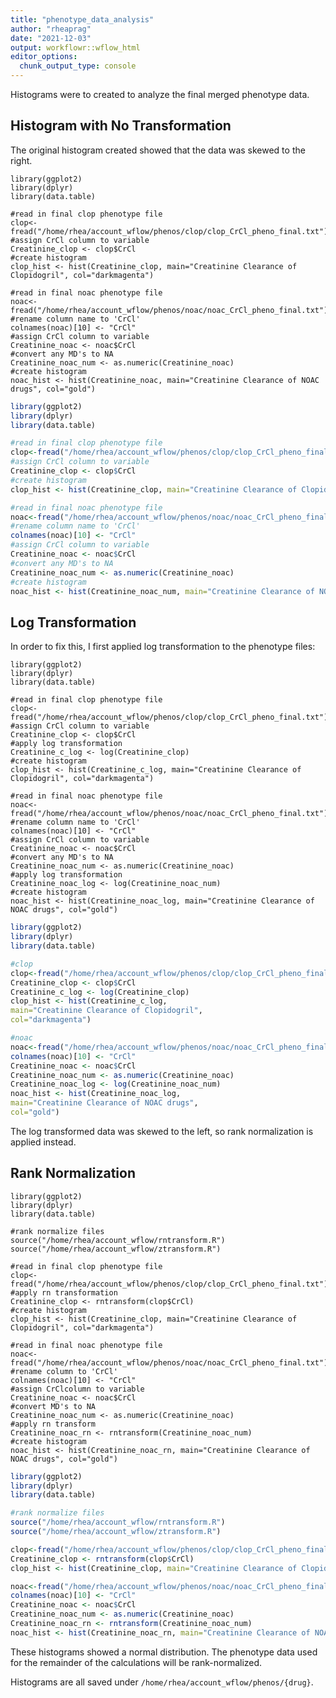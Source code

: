 ```yaml
---
title: "phenotype_data_analysis"
author: "rheaprag"
date: "2021-12-03"
output: workflowr::wflow_html
editor_options:
  chunk_output_type: console
---
```


Histograms were to created to analyze the final merged phenotype data.

## Histogram with No Transformation

The original histogram created showed that the data was skewed to the right. 

```{}
library(ggplot2)
library(dplyr)
library(data.table)

#read in final clop phenotype file
clop<-fread("/home/rhea/account_wflow/phenos/clop/clop_CrCl_pheno_final.txt")
#assign CrCl column to variable
Creatinine_clop <- clop$CrCl
#create histogram
clop_hist <- hist(Creatinine_clop, main="Creatinine Clearance of Clopidogril", col="darkmagenta")

#read in final noac phenotype file 
noac<-fread("/home/rhea/account_wflow/phenos/noac/noac_CrCl_pheno_final.txt")
#rename column name to 'CrCl'
colnames(noac)[10] <- "CrCl"
#assign CrCl column to variable
Creatinine_noac <- noac$CrCl
#convert any MD's to NA
Creatinine_noac_num <- as.numeric(Creatinine_noac)
#create histogram
noac_hist <- hist(Creatinine_noac, main="Creatinine Clearance of NOAC drugs", col="gold")
```

```r
library(ggplot2)
library(dplyr)
library(data.table)

#read in final clop phenotype file
clop<-fread("/home/rhea/account_wflow/phenos/clop/clop_CrCl_pheno_final.txt")
#assign CrCl column to variable
Creatinine_clop <- clop$CrCl
#create histogram
clop_hist <- hist(Creatinine_clop, main="Creatinine Clearance of Clopidogril", col="darkmagenta")

#read in final noac phenotype file 
noac<-fread("/home/rhea/account_wflow/phenos/noac/noac_CrCl_pheno_final.txt")
#rename column name to 'CrCl'
colnames(noac)[10] <- "CrCl"
#assign CrCl column to variable
Creatinine_noac <- noac$CrCl
#convert any MD's to NA
Creatinine_noac_num <- as.numeric(Creatinine_noac)
#create histogram
noac_hist <- hist(Creatinine_noac_num, main="Creatinine Clearance of NOAC drugs", col="gold")
```

## Log Transformation

In order to fix this, I first applied log transformation to the phenotype files:
```{}
library(ggplot2)
library(dplyr)
library(data.table)

#read in final clop phenotype file
clop<-fread("/home/rhea/account_wflow/phenos/clop/clop_CrCl_pheno_final.txt")
#assign CrCl column to variable
Creatinine_clop <- clop$CrCl
#apply log transformation
Creatinine_c_log <- log(Creatinine_clop)
#create histogram
clop_hist <- hist(Creatinine_c_log, main="Creatinine Clearance of Clopidogril", col="darkmagenta")

#read in final noac phenotype file 
noac<-fread("/home/rhea/account_wflow/phenos/noac/noac_CrCl_pheno_final.txt")
#rename column name to 'CrCl'
colnames(noac)[10] <- "CrCl"
#assign CrCl column to variable
Creatinine_noac <- noac$CrCl
#convert any MD's to NA
Creatinine_noac_num <- as.numeric(Creatinine_noac)
#apply log transformation
Creatinine_noac_log <- log(Creatinine_noac_num)
#create histogram
noac_hist <- hist(Creatinine_noac_log, main="Creatinine Clearance of NOAC drugs", col="gold")
```

```r
library(ggplot2)
library(dplyr)
library(data.table)

#clop
clop<-fread("/home/rhea/account_wflow/phenos/clop/clop_CrCl_pheno_final.txt")
Creatinine_clop <- clop$CrCl
Creatinine_c_log <- log(Creatinine_clop)
clop_hist <- hist(Creatinine_c_log,
main="Creatinine Clearance of Clopidogril",
col="darkmagenta")

#noac 
noac<-fread("/home/rhea/account_wflow/phenos/noac/noac_CrCl_pheno_final.txt")
colnames(noac)[10] <- "CrCl"
Creatinine_noac <- noac$CrCl
Creatinine_noac_num <- as.numeric(Creatinine_noac)
Creatinine_noac_log <- log(Creatinine_noac_num)
noac_hist <- hist(Creatinine_noac_log,
main="Creatinine Clearance of NOAC drugs",
col="gold")
```

The log transformed data was skewed to the left, so rank normalization is applied instead.

## Rank Normalization

```{}
library(ggplot2)
library(dplyr)
library(data.table)

#rank normalize files
source("/home/rhea/account_wflow/rntransform.R")
source("/home/rhea/account_wflow/ztransform.R")

#read in final clop phenotype file
clop<-fread("/home/rhea/account_wflow/phenos/clop/clop_CrCl_pheno_final.txt")
#apply rn transformation
Creatinine_clop <- rntransform(clop$CrCl)
#create histogram
clop_hist <- hist(Creatinine_clop, main="Creatinine Clearance of Clopidogril", col="darkmagenta")

#read in final noac phenotype file
noac<-fread("/home/rhea/account_wflow/phenos/noac/noac_CrCl_pheno_final.txt")
#rename column to 'CrCl'
colnames(noac)[10] <- "CrCl"
#assign CrClcolumn to variable
Creatinine_noac <- noac$CrCl
#convert MD's to NA
Creatinine_noac_num <- as.numeric(Creatinine_noac)
#apply rn transform
Creatinine_noac_rn <- rntransform(Creatinine_noac_num)
#create histogram
noac_hist <- hist(Creatinine_noac_rn, main="Creatinine Clearance of NOAC drugs", col="gold")
```

```r
library(ggplot2)
library(dplyr)
library(data.table)

#rank normalize files
source("/home/rhea/account_wflow/rntransform.R")
source("/home/rhea/account_wflow/ztransform.R")

clop<-fread("/home/rhea/account_wflow/phenos/clop/clop_CrCl_pheno_final.txt")
Creatinine_clop <- rntransform(clop$CrCl)
clop_hist <- hist(Creatinine_clop, main="Creatinine Clearance of Clopidogril", col="darkmagenta")

noac<-fread("/home/rhea/account_wflow/phenos/noac/noac_CrCl_pheno_final.txt")
colnames(noac)[10] <- "CrCl"
Creatinine_noac <- noac$CrCl
Creatinine_noac_num <- as.numeric(Creatinine_noac)
Creatinine_noac_rn <- rntransform(Creatinine_noac_num)
noac_hist <- hist(Creatinine_noac_rn, main="Creatinine Clearance of NOAC drugs", col="gold")
```

These histograms showed a normal distribution. The phenotype data used for the remainder of the calculations will be rank-normalized.

Histograms are all saved under `/home/rhea/account_wflow/phenos/{drug}`.
